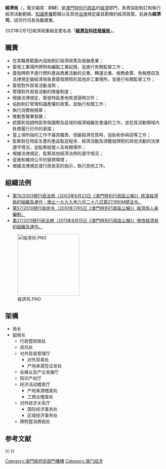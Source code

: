 {{澳門政府部門基礎資訊
|中文部門名稱=經濟局
|葡文部門名稱= {{lang|pt|Direcção dos Serviços de Economia}}
|部門標誌=Direcção dos Serviços de Economia logo.svg
|首長職銜=局長
|首長姓名=戴建業
|副首長職銜=副局長
|副首長姓名=陳子慧、陳漢生
|部門性質=一般部門
|成立年份=1982年
|撤銷年份=2021年
|所屬部門=經濟財政司
|總部={{MAC}}南灣羅保博士街1-3號國際銀行大廈6樓
|網站=http://www.economia.gov.mo www.economia.gov.mo
}}
'''經濟局'''（{{lang-pt|'''Direcção dos Serviços de Economia'''}}，葡文縮寫：'''DSE'''）是[[澳門特別行政區|澳門特別行政區]]的[[經濟|經濟]]部門，負責協助制訂和執行經濟活動範疇、[[知識產權|知識產權]]範疇以及其他[[法律|法律]]規定屬其範疇的經濟政策。前身為'''經濟司'''，該司代司長為戴建業。

2021年2月1日經濟局重組並更名為「'''[[經濟及科技發展局|經濟及科技發展局]]'''」。

== 職責 ==
* 在其職責範圍內協助制訂經濟政策及發展產業；
* 簽發工業場所牌照和編製工業紀錄，並進行有關監督工作；
* 簽發牌照予進行燃料產品商業活動的企業、轉運企業、稅務倉庫、免稅商店及法律規定屬經濟局負責簽發牌照的其他非工業場所，並進行有關監督工作；
* 簽發對外貿易活動准照；
* 管理對外貿易活動的限量制度；
* 根據法律規定，簽發特區產地來源證明文件；
* 協助制訂管理知識產權的政策，並執行有關工作；
* 執行消費稅規章；
* 推動會展業發展；
* 統籌和協調特區參與國際及區域的經濟組織及會議的工作，並在其活動領域內負責履行已作的承諾；
* 當上項所指的工作不屬其職責，但屬經濟性質時，協助和參與該等工作；
* 監察對在特區生產的產品製造程序、經濟活動及須獲發牌照的其他活動的法律遵守情況，並監察經營人及有關場所；
* 根據法律規定，監察其他經濟法例的遵守情況；
* 促進和維持公平的營商環境；
* 根據法律規定或行政長官的指示，執行其他工作。

== 組織法例 ==
* [http://bo.io.gov.mo/bo/i/2003/25/regadm15_cn.asp 第15/2003號行政法規（2003年6月23日《澳門特別行政區公報》）核准經濟局的組織及運作 - 廢止一九九九年六月二十八日第27/99/M號法令。] {{Wayback|url=http://bo.io.gov.mo/bo/i/2003/25/regadm15_cn.asp |date=20160630234709 }}
* [http://bo.io.gov.mo/bo/i/2010/27/ordem57_cn.asp 第57/2010號行政命令（2010年7月5日《澳門特別行政區公報》）經濟局人員編制。] {{Wayback|url=http://bo.io.gov.mo/bo/i/2010/27/ordem57_cn.asp |date=20160630233227 }}
* [http://bo.io.gov.mo/bo/i/2011/33/regadm27_cn.asp 第27/2011號行政法規（2011年8月15日《澳門特別行政區公報》）修改經濟局的組織及運作。] {{Wayback|url=http://bo.io.gov.mo/bo/i/2011/33/regadm27_cn.asp |date=20160625112825 }}
 
[[File:經濟司.PNG|200px]]

==架構==
*局长
*副局长
**行政暨财政处
**资讯处
** 对外贸易管理厅
*** 对外贸易处
*** 产地来源签证发处
** 会展业及产业发展厅
** 知识产权厅
** 经济活动稽查厅
*** 产地来源稽查处
*** 工商业稽查处
** 对外经济关系厅
*** 国际经济事务处
*** 区域经济事务处
** 牌照暨消费税处

== 参考文献 ==
{{Reflist}}

{{-}}
{{澳門特別行政區政府部門}}

[[Category:澳門政府前部門機構|Category:澳門政府前部門機構]]
[[Category:澳门经济|Category:澳门经济]]